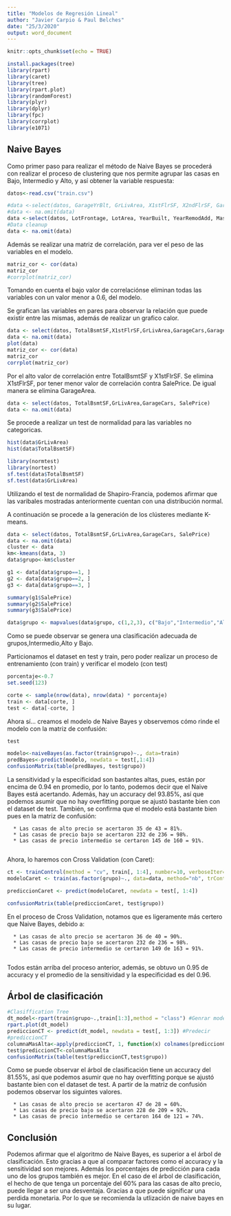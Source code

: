 ```yaml
---
title: "Modelos de Regresión Lineal"
author: "Javier Carpio & Paul Belches"
date: "25/3/2020"
output: word_document
---
```


```r
knitr::opts_chunk$set(echo = TRUE)
```

```r
install.packages(tree)
library(rpart)
library(caret)
library(tree)
library(rpart.plot)
library(randomForest)
library(plyr)
library(dplyr) 
library(fpc)
library(corrplot)
library(e1071)
```

## Naive Bayes

Como primer paso para realizar el método de Naive Bayes se procederá con realizar el proceso de clustering que nos permite agrupar las casas en Bajo, Intermedio y Alto, y así obtener la variable respuesta:


```r
datos<-read.csv("train.csv")

#data <-select(datos, GarageYrBlt, GrLivArea, X1stFlrSF, X2ndFlrSF, GarageCars, SalePrice)
#data <- na.omit(data)
data <-select(datos, LotFrontage, LotArea, YearBuilt, YearRemodAdd, MasVnrArea, BsmtFinSF1,BsmtFinSF2,BsmtUnfSF,TotalBsmtSF,X1stFlrSF,X2ndFlrSF,LowQualFinSF,GrLivArea,TotRmsAbvGrd,Fireplaces,GarageYrBlt,GarageCars,GarageArea,WoodDeckSF,OpenPorchSF,EnclosedPorch,ScreenPorch,PoolArea,MoSold,YrSold,SalePrice)
#Data cleanup
data <- na.omit(data)

```

Además se realizar una matriz de correlación, para ver el peso de las variables en el modelo. 

```r
matriz_cor <- cor(data)
matriz_cor
#corrplot(matriz_cor)
```

Tomando en cuenta el bajo valor de correlaciónse eliminan todas las variables con un valor menor a 0.6, del modelo.

Se grafican las variables en pares para observar la relación que puede existir entre las mismas, además de realizar un grafico calor.

```r
data <- select(datos, TotalBsmtSF,X1stFlrSF,GrLivArea,GarageCars,GarageArea, SalePrice)
data <- na.omit(data)
plot(data)
matriz_cor <- cor(data)
matriz_cor
corrplot(matriz_cor)
```

Por el alto valor de correlación entre TotalBsmtSF y X1stFlrSF. Se elimina X1stFlrSF, por tener menor valor de correlación contra SalePrice. De igual manera se elimina GarageArea. 

```r
data <- select(datos, TotalBsmtSF,GrLivArea,GarageCars, SalePrice)
data <- na.omit(data)
```


Se procede a realizar  un test de normalidad para las variables no categoricas.

```r
hist(data$GrLivArea)
hist(data$TotalBsmtSF)
```

```r
library(normtest) 
library(nortest) 
sf.test(data$TotalBsmtSF)
sf.test(data$GrLivArea)
```

Utilizando el test de normalidad de Shapiro-Francia, podemos afirmar que las varibales mostradas anteriormente cuentan con una distribución normal. 

A continuación se procede a la generación de los clústeres mediante K-means. 

```r
data <- select(datos, TotalBsmtSF,GrLivArea,GarageCars, SalePrice)
data <- na.omit(data)
cluster <- data
km<-kmeans(data, 3)
data$grupo<-km$cluster

g1 <- data[data$grupo==1, ]
g2 <- data[data$grupo==2, ]
g3 <- data[data$grupo==3, ]

summary(g1$SalePrice) 
summary(g2$SalePrice) 
summary(g3$SalePrice) 
```

```r
data$grupo <- mapvalues(data$grupo, c(1,2,3), c("Bajo","Intermedio","Alto")) #El orden del identificador depende de los resumentes de la celda anterior
```

Como se puede observar se genera una clasificación adecuada de grupos,Intermedio,Alto y Bajo. 

Particionamos el dataset en test y train, pero poder realizar un proceso de entrenamiento (con train) y verificar el modelo (con test)
```r
porcentaje<-0.7
set.seed(123)

corte <- sample(nrow(data), nrow(data) * porcentaje)
train <- data[corte, ]
test <- data[-corte, ]
```

Ahora sí... creamos el modelo de Naive Bayes y observemos cómo rinde el modelo con la matriz de confusión:

```r
test
```



```r
modelo<-naiveBayes(as.factor(train$grupo)~., data=train)
predBayes<-predict(modelo, newdata = test[,1:4])
confusionMatrix(table(predBayes, test$grupo))
```

La sensitividad y la especificidad son bastantes altas, pues, están por encima de 0.94 en promedio, por lo tanto, podemos decir que el Naive Bayes está acertando. Además, hay un accuracy del 93.85%, así que podemos asumir que no hay overfitting porque se ajustó bastante bien con el dataset de test. También, se confirma que el modelo está bastante bien pues en la matriz de confusión:

      * Las casas de alto precio se acertaron 35 de 43 = 81%.
      * Las casas de precio bajo se acertaron 232 de 236 = 98%.
      * Las casas de precio intermedio se certaron 145 de 160 = 91%.
      
Ahora, lo haremos con Cross Validation (con Caret):
```r
ct <- trainControl(method = "cv", train[, 1:4], number=10, verboseIter=T)
modeloCaret <- train(as.factor(grupo)~., data=data, method="nb", trControl = ct)
```

```r
prediccionCaret <- predict(modeloCaret, newdata = test[, 1:4])
```
```r
confusionMatrix(table(prediccionCaret, test$grupo))
```
      
En el proceso de Cross Validation, notamos que es ligeramente más certero que Naive Bayes, debido a:

      * Las casas de alto precio se acertaron 36 de 40 = 90%.
      * Las casas de precio bajo se acertaron 232 de 236 = 98%.
      * Las casas de precio intermedio se certaron 149 de 163 = 91%.
      
Todos están arriba del proceso anterior, además, se obtuvo un 0.95 de accuracy y el promedio de la sensitividad y la especificidad es del 0.96.

## Árbol de clasificación
      
```r

#Clasiffication Tree
dt_model<-rpart(train$grupo~.,train[1:3],method = "class") #Genrar modelo
rpart.plot(dt_model)
prediccionCT <- predict(dt_model, newdata = test[, 1:3]) #Predecir
#prediccionCT
columnaMasAlta<-apply(prediccionCT, 1, function(x) colnames(prediccionCT)[which.max(x)])
test$prediccionCT<-columnaMasAlta
confusionMatrix(table(test$prediccionCT,test$grupo))
```

Como se puede observar el árbol de clasificación tiene un accuracy del 81.55%, así que podemos asumir que no hay overfitting porque se ajustó bastante bien con el dataset de test. A partir de la matriz de confusión podemos observar los siguintes valores. 

      * Las casas de alto precio se acertaron 47 de 28 = 60%.
      * Las casas de precio bajo se acertaron 228 de 209 = 92%.
      * Las casas de precio intermedio se certaron 164 de 121 = 74%.

## Conclusión

Podemos afirmar que el algoritmo de Naive Bayes, es superior a el árbol de clasificación. Esto gracias a que al comparar factores como el accuracy y la sensitividad son mejores. Además los porcentajes de predicción para cada uno de los grupos también es mejor. En el caso de el árbol de clasificación, el hecho de que tenga un porcentaje del 60% para las casas de alto precio, puede llegar a ser una desventaja. Gracias a que puede significar una perdida monetaria. Por lo que se recomienda la utlización de naive bayes en su lugar. 




